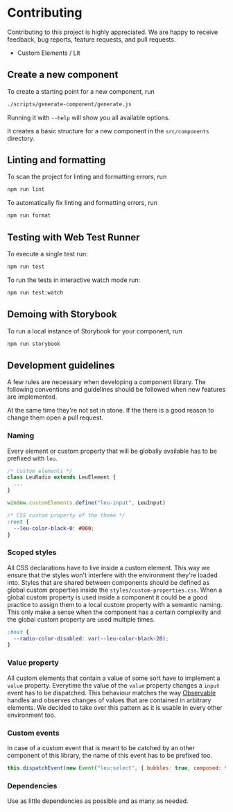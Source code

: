 
<Meta title="Introduction/Contributing" />

# Contributing

Contributing to this project is highly appreciated. We are happy to receive feedback, bug reports, feature requests, and pull requests.


- Custom Elements / Lit


## Create a new component

To create a starting point for a new component, run

```bash
./scripts/generate-component/generate.js
```

Running it with `--help` will show you all available options.

It creates a basic structure for a new component in the `src/components` directory.


## Linting and formatting

To scan the project for linting and formatting errors, run

```bash
npm run lint
```

To automatically fix linting and formatting errors, run

```bash
npm run format
```

## Testing with Web Test Runner

To execute a single test run:

```bash
npm run test
```

To run the tests in interactive watch mode run:

```bash
npm run test:watch
```

## Demoing with Storybook

To run a local instance of Storybook for your component, run

```bash
npm run storybook
```


## Development guidelines

A few rules are necessary when developing a component library. The following conventions and guidelines should be followed when new features are implemented.

At the same time they're not set in stone. If the there is a good reason to change them open a pull request.

### Naming

Every element or custom property that will be globally available has to be prefixed with `leu`.

```js
/* Custom elements */
class LeuRadio extends LeuElement {
  ...
}

window.customElements.define("leu-input", LeuInput)
```

```css
/* CSS custom property of the theme */
:root {
  --leu-color-black-0: #000;
}
```

### Scoped styles

All CSS declarations have to live inside a custom element. This way we ensure that the styles won't interfere with the environment they're loaded into.
Styles that are shared between components should be defined as global custom properties inside the `styles/custom-properties.css`.
When a global custom property is used inside a component it could be a good practice to assign them to a local custom property with a semantic naming.
This only make a sense when the component has a certain complexity and the global custom property are used multiple times.

```css
:host {
  --radio-color-disabled: var(--leu-color-black-20);
}
```

### Value property

All custom elements that contain a value of some sort have to implement a `value` property.
Everytime the value of the `value` property changes a `input` event has to be dispatched.
This behaviour matches the way [Observable](https://observablehq.com) handles and observes changes of values that are contained in arbitrary elements. We decided to take over this pattern as it is usable in every other environment too.

### Custom events

In case of a custom event that is meant to be catched by an other component of this library, the name of this event has to be prefixed too.

```js
this.dispatchEvent(new Event("leu:select", { bubbles: true, composed: true }))
```

### Dependencies

Use as little dependencies as possible and as many as needed.
